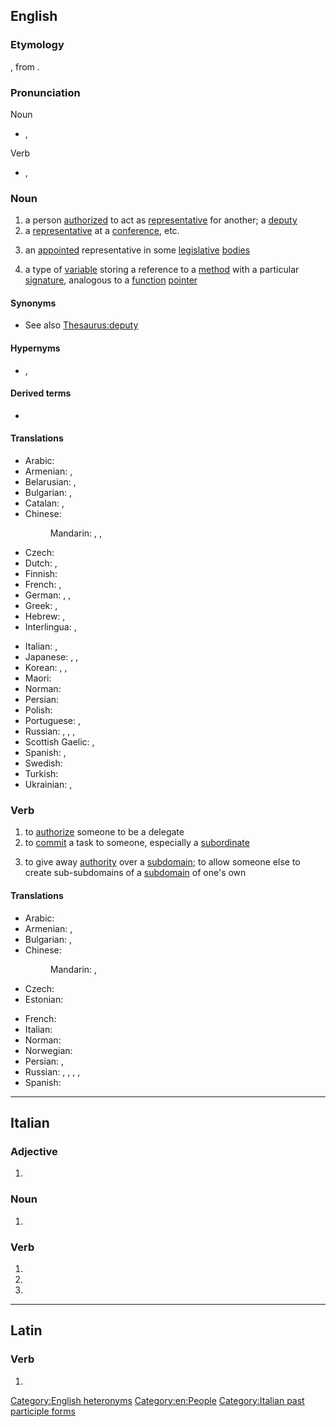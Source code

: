 ==English==

===Etymology===
{{bor|en|fro|delegat|withtext=1}}, from {{der|en|la|dēlēgātus}}.

===Pronunciation===
; Noun
* {{enPR|dĕlʹĭ-gət}}, {{IPA|/ˈdɛlɪɡət/|lang=en}}
; Verb
* {{enPR|dĕlʹĭ-gāt'}}, {{IPA|/ˈdɛlɪˌɡeɪt/|lang=en}}

===Noun===
{{en-noun}}

# a person [[authorized]] to act as [[representative]] for another; a [[deputy]]
# a [[representative]] at a [[conference]], etc.
# {{lb|en|US}} an [[appointed]] representative in some [[legislative]] [[bodies]]
# {{lb|en|computing}} a type of [[variable]] storing a reference to a [[method]] with a particular [[signature]], analogous to a [[function]] [[pointer]]

====Synonyms====
* See also [[Thesaurus:deputy]]

====Hypernyms====
* {{sense|computing}} {{l|en|multicast delegate}}, {{l|en|singlecast delegate}}

====Derived terms====
* {{sense|computing}} {{l|en|delegate-type}}

====Translations====
{{trans-top|deputy, envoy, representative}}
* Arabic: {{t|ar|مُوْفَد|m}}
* Armenian: {{t+|hy|պատգամավոր}}, {{t+|hy|պատվիրակ}}
* Belarusian: {{t|be|дэлега́т|m}}, {{t|be|дэлега́тка|f}}
* Bulgarian: {{t+|bg|делега́т|m}}, {{t+|bg|представи́тел|m}}
* Catalan: {{t|ca|delegat|m}}, {{t|ca|delegada|f}}
* Chinese:
*: Mandarin: {{t+|cmn|代表|tr=dàibiǎo|sc=Hani}}, {{t+|cmn|使節|sc=Hani}}, {{t+|cmn|使节|tr=shǐjié|sc=Hani}}
* Czech: {{t|cs|delegát|m}}
* Dutch: {{t+|nl|afgevaardigde|m}}, {{t|nl|gedelegeerde|m}}
* Finnish: {{t+|fi|edustaja}}
* French: {{t+|fr|délégué|m}}, {{t+|fr|déléguée|f}}
* German: {{t|de|Delegierter|m}}, {{t+|de|Abgeordneter|m}}, {{t+|de|Vertreter|m}}
* Greek: {{t+|el|απεσταλμένος|m}}, {{t+|el|απεσταλμένη|f}}
* Hebrew: {{t|he|בא-כוח|m|tr=bá-kóakh|sc=Hebr}}, {{t|he|נציג|m|tr=natzíg|sc=Hebr}}
* Interlingua: {{t|ia|delegato|m}}, {{t|ia|delegata|f}}
{{trans-mid}}
* Italian: {{t+|it|delegato|m}}, {{t+|it|delegata|f}}
* Japanese: {{t+|ja|代表|tr=だいひょう, daihyō}}, {{t+|ja|使節|tr=しせつ, shisetsu}}, {{t+|ja|代理人|tr=だいりにん, dairinin}}
* Korean: {{t+|ko|대표}}, {{t+|ko|사절}}, {{t+|ko|대리인}}
* Maori: {{t|mi|taraketi}}
* Norman: {{t|nrf|d'lédgi|m}}
* Persian: {{t+|fa|نماینده|tr=namâyande}}
* Polish: {{t+|pl|delegat|m}}
* Portuguese: {{t+|pt|delegado|m}}, {{t|pt|delegada|f}}
* Russian: {{t+|ru|делега́т|m}}, {{t+|ru|делега́тка|f}}, {{t+|ru|представи́тель|m}}, {{t+|ru|представи́тельница|f}}
* Scottish Gaelic: {{t|gd|neach-ionaid|m}}, {{t|gd|riochdaire|m}}
* Spanish: {{t+|es|delegado|m}}, {{t+|es|delegada|f}}
* Swedish: {{t+|sv|delegat|c}}
* Turkish: {{t+|tr|delege}}
* Ukrainian: {{t|uk|делега́т|m}}, {{t|uk|делега́тка|f}}
{{trans-bottom}}

===Verb===
{{en-verb|delegat}}

# to [[authorize]] someone to be a delegate
# to [[commit]] a task to someone, especially a [[subordinate]]
# {{lb|en|computing|Internet}} {{qualifier|of a [[subdomain]]}} to give away [[authority]] over a [[subdomain]]; to allow someone else to create sub-subdomains of a [[subdomain]] of one's own

====Translations====
{{trans-top|to commit a task to someone}}
* Arabic: {{t|ar|فوض}}
* Armenian: {{t|hy|պատվիրակել}}, {{t+|hy|լիազորել}}
* Bulgarian: {{t+|bg|делегирам|sc=Cyrl}}, {{t+|bg|упълномощавам|sc=Cyrl}}
* Chinese:
*: Mandarin: {{t+|cmn|委託|tr=wěituō|sc=Hani}}, {{t+|cmn|委托|tr=wěituō|sc=Hani}}
* Czech: {{t+|cs|delegovat}}
* Estonian: {{t|et|delegeerima}}
{{trans-mid}}
* French: {{t+|fr|déléguer}}
* Italian: {{t+|it|delegare}}
* Norman: {{t|nrf|d'lédgi}}
* Norwegian: {{t|no|delegere}}
* Persian: {{t+|fa|سپردن|sc=fa-Arab}}, {{t|fa|تفویض کردن|sc=fa-Arab}}
* Russian: {{t+|ru|поруча́ть|impf}}, {{t+|ru|поручи́ть|pf}}, {{t+|ru|уполномо́чивать|impf}}, {{t+|ru|уполномо́чить|pf}}, {{t+|ru|делеги́ровать|impf|pf}}
* Spanish: {{t+|es|diputar}}
{{trans-bottom}}

[[Category:English heteronyms]]
[[Category:en:People]]

----

==Italian==

===Adjective===
{{head|it|adjective form}}

# {{feminine plural of|delegato|lang=it}}

===Noun===
{{head|it|noun plural form|g=f}}

# {{plural of|delegata|lang=it}}

===Verb===
{{head|it|verb form}}

# {{inflection of|delegare||2|p|pres|indc|lang=it}}
# {{inflection of|delegare||2|p|impr|lang=it}}
# {{feminine plural of|delegato|lang=it}}

[[Category:Italian past participle forms]]

----

==Latin==

===Verb===
{{la-verb-form|dēlēgāte}}

# {{inflection of|dēlēgō||1|p|pres|actv|impr|lang=la}}